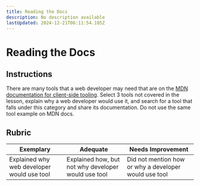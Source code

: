 ```yaml
---
title: Reading the Docs
description: No description available
lastUpdated: 2024-12-21T06:11:54.105Z
---
```


# Reading the Docs

## Instructions

There are many tools that a web developer may need that are on the [MDN documentation for client-side tooling](https://developer.mozilla.org/docs/Learn/Tools_and_testing/Understanding_client-side_tools/Overview). Select 3 tools not covered in the lesson, explain why a web developer would use it, and search for a tool that falls under this category and share its documentation. Do not use the same tool example on MDN docs.

## Rubric

Exemplary | Adequate | Needs Improvement
--- | --- | -- |
|Explained why web developer would use tool| Explained how, but not why developer would use tool| Did not mention how or why a developer would use tool  |
